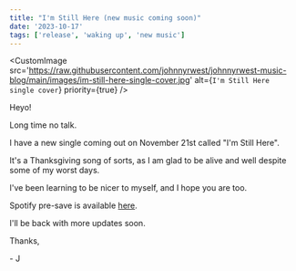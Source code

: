 ```yaml
---
title: "I'm Still Here (new music coming soon)"
date: '2023-10-17'
tags: ['release', 'waking up', 'new music']
---
```


<CustomImage
  src='https://raw.githubusercontent.com/johnnyrwest/johnnyrwest-music-blog/main/images/im-still-here-single-cover.jpg'
  alt={`I'm Still Here single cover`}
  priority={true}
/>

Heyo!

Long time no talk.

I have a new single coming out on November 21st called "I'm Still Here".

It's a Thanksgiving song of sorts, as I am glad to be alive and well despite some of my worst days.

I've been learning to be nicer to myself, and I hope you are too.

Spotify pre-save is available [here](https://distrokid.com/hyperfollow/johnnywest/im-still-here).

I'll be back with more updates soon.

Thanks,

\- J
